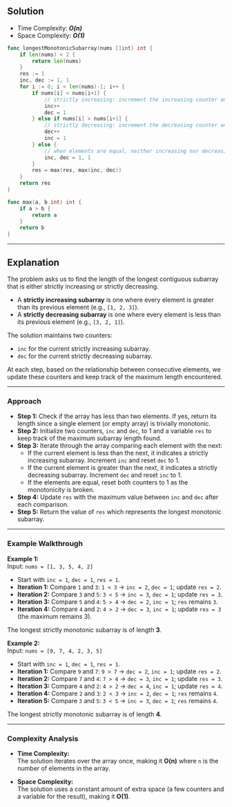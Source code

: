 ## Solution

- Time Complexity:  ***O(n)***  
- Space Complexity: ***O(1)***  

```go
func longestMonotonicSubarray(nums []int) int {
    if len(nums) < 2 {
        return len(nums)
    }
    res := 1
    inc, dec := 1, 1
    for i := 0; i < len(nums)-1; i++ {
        if nums[i] < nums[i+1] {
            // strictly increasing: increment the increasing counter and reset the decreasing counter
            inc++
            dec = 1
        } else if nums[i] > nums[i+1] {
            // strictly decreasing: increment the decreasing counter and reset the increasing counter
            dec++
            inc = 1
        } else {
            // when elements are equal, neither increasing nor decreasing
            inc, dec = 1, 1
        }
        res = max(res, max(inc, dec))
    }
    return res
}

func max(a, b int) int {
    if a > b {
        return a
    }
    return b
}
```

---

## Explanation

The problem asks us to find the length of the longest contiguous subarray that is either strictly increasing or strictly decreasing.  
- A **strictly increasing subarray** is one where every element is greater than its previous element (e.g., `[1, 2, 3]`).
- A **strictly decreasing subarray** is one where every element is less than its previous element (e.g., `[3, 2, 1]`).

The solution maintains two counters:
- `inc` for the current strictly increasing subarray.
- `dec` for the current strictly decreasing subarray.

At each step, based on the relationship between consecutive elements, we update these counters and keep track of the maximum length encountered.

---

### Approach

- **Step 1:** Check if the array has less than two elements. If yes, return its length since a single element (or empty array) is trivially monotonic.
- **Step 2:** Initialize two counters, `inc` and `dec`, to 1 and a variable `res` to keep track of the maximum subarray length found.
- **Step 3:** Iterate through the array comparing each element with the next:
  - If the current element is less than the next, it indicates a strictly increasing subarray. Increment `inc` and reset `dec` to 1.
  - If the current element is greater than the next, it indicates a strictly decreasing subarray. Increment `dec` and reset `inc` to 1.
  - If the elements are equal, reset both counters to 1 as the monotonicity is broken.
- **Step 4:** Update `res` with the maximum value between `inc` and `dec` after each comparison.
- **Step 5:** Return the value of `res` which represents the longest monotonic subarray.

---

### Example Walkthrough

**Example 1:**  
Input: `nums = [1, 3, 5, 4, 2]`  
- Start with `inc = 1`, `dec = 1`, `res = 1`.
- **Iteration 1:** Compare `1` and `3`: `1 < 3` → `inc = 2`, `dec = 1`; update `res = 2`.
- **Iteration 2:** Compare `3` and `5`: `3 < 5` → `inc = 3`, `dec = 1`; update `res = 3`.
- **Iteration 3:** Compare `5` and `4`: `5 > 4` → `dec = 2`, `inc = 1`; `res` remains `3`.
- **Iteration 4:** Compare `4` and `2`: `4 > 2` → `dec = 3`, `inc = 1`; update `res = 3` (the maximum remains 3).

The longest strictly monotonic subarray is of length **3**.

**Example 2:**  
Input: `nums = [9, 7, 4, 2, 3, 5]`  
- Start with `inc = 1`, `dec = 1`, `res = 1`.
- **Iteration 1:** Compare `9` and `7`: `9 > 7` → `dec = 2`, `inc = 1`; update `res = 2`.
- **Iteration 2:** Compare `7` and `4`: `7 > 4` → `dec = 3`, `inc = 1`; update `res = 3`.
- **Iteration 3:** Compare `4` and `2`: `4 > 2` → `dec = 4`, `inc = 1`; update `res = 4`.
- **Iteration 4:** Compare `2` and `3`: `2 < 3` → `inc = 2`, `dec = 1`; `res` remains `4`.
- **Iteration 5:** Compare `3` and `5`: `3 < 5` → `inc = 3`, `dec = 1`; `res` remains `4`.

The longest strictly monotonic subarray is of length **4**.

---

### Complexity Analysis

- **Time Complexity:**  
  The solution iterates over the array once, making it **O(n)** where `n` is the number of elements in the array.
  
- **Space Complexity:**  
  The solution uses a constant amount of extra space (a few counters and a variable for the result), making it **O(1)**.
